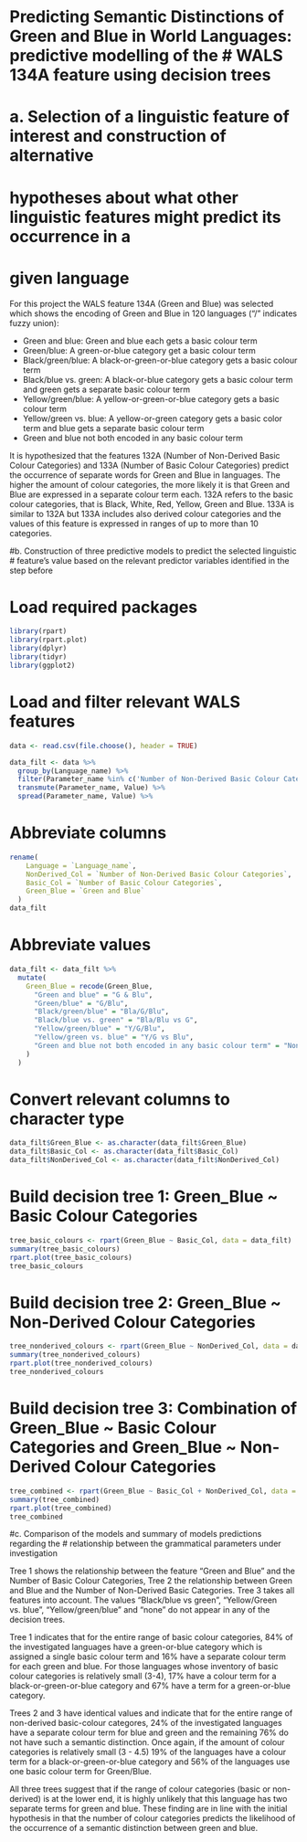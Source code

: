 # Predicting Semantic Distinctions of Green and Blue in World Languages: predictive modelling of the # WALS 134A feature using decision trees


# a. Selection of a linguistic feature of interest and construction of alternative 
# hypotheses about what other linguistic features might predict its occurrence in a 
# given language

For this project the WALS feature 134A (Green and Blue) was selected which shows the encoding of Green and Blue in 120 languages (“/” indicates fuzzy union): 

- Green and blue: Green and blue each gets a basic colour term
- Green/blue: A green-or-blue category get a basic colour term
- Black/green/blue: A black-or-green-or-blue category gets a basic colour term
- Black/blue vs. green: A black-or-blue category gets a basic colour term and green gets a separate basic colour term
- Yellow/green/blue: A yellow-or-green-or-blue category gets a basic colour term
- Yellow/green vs. blue: A yellow-or-green category gets a basic color term and blue gets a separate basic colour term
- Green and blue not both encoded in any basic colour term

It is hypothesized that the features 132A	(Number of Non-Derived Basic Colour Categories) and  133A	(Number of Basic Colour Categories) predict the occurrence of separate words for Green and Blue in languages. The higher the amount of colour categories, the more likely it is that Green and Blue are expressed in a separate colour term each. 132A refers to the basic colour categories, that is Black, White, Red, Yellow, Green and Blue. 133A is similar to 132A but 133A includes also derived colour categories and the values of this feature is expressed in ranges of up to more than 10 categories.


#b. Construction of three predictive models to predict the selected linguistic 
# feature's value based on the relevant predictor variables identified in the step before

# Load required packages
```r
library(rpart)
library(rpart.plot)
library(dplyr)
library(tidyr)
library(ggplot2)

```

# Load and filter relevant WALS features
```r
data <- read.csv(file.choose(), header = TRUE)

data_filt <- data %>%
  group_by(Language_name) %>%
  filter(Parameter_name %in% c('Number of Non-Derived Basic Colour Categories', 'Number of Basic Colour Categories', 'Green and Blue')) %>%
  transmute(Parameter_name, Value) %>%
  spread(Parameter_name, Value) %>%
```

# Abbreviate columns
```r
rename(
    Language = `Language_name`, 
    NonDerived_Col = `Number of Non-Derived Basic Colour Categories`,  
    Basic_Col = `Number of Basic Colour Categories`, 
    Green_Blue = `Green and Blue`
  )
data_filt
```


# Abbreviate values
```r
data_filt <- data_filt %>%
  mutate(
    Green_Blue = recode(Green_Blue,
      "Green and blue" = "G & Blu",
      "Green/blue" = "G/Blu",
      "Black/green/blue" = "Bla/G/Blu",
      "Black/blue vs. green" = "Bla/Blu vs G",
      "Yellow/green/blue" = "Y/G/Blu",
      "Yellow/green vs. blue" = "Y/G vs Blu",
      "Green and blue not both encoded in any basic colour term" = "None"
    ) 
  )
```
# Convert relevant columns to character type
```r
data_filt$Green_Blue <- as.character(data_filt$Green_Blue)
data_filt$Basic_Col <- as.character(data_filt$Basic_Col)
data_filt$NonDerived_Col <- as.character(data_filt$NonDerived_Col)
```

# Build decision tree 1:  Green_Blue ~ Basic Colour Categories
```r
tree_basic_colours <- rpart(Green_Blue ~ Basic_Col, data = data_filt)
summary(tree_basic_colours)
rpart.plot(tree_basic_colours)
tree_basic_colours
```

# Build decision tree 2:  Green_Blue ~ Non-Derived Colour Categories
```r
tree_nonderived_colours <- rpart(Green_Blue ~ NonDerived_Col, data = data_filt)
summary(tree_nonderived_colours)
rpart.plot(tree_nonderived_colours)
tree_nonderived_colours
```
# Build decision tree 3:  Combination of Green_Blue ~ Basic Colour Categories and Green_Blue ~ Non-Derived Colour Categories
```r
tree_combined <- rpart(Green_Blue ~ Basic_Col + NonDerived_Col, data = data_filt)
summary(tree_combined)
rpart.plot(tree_combined)
tree_combined
```


#c. Comparison of the models and summary of models predictions regarding the
# relationship between the grammatical parameters under investigation

Tree 1 shows the relationship between the feature "Green and Blue" and the Number of Basic Colour Categories, Tree 2 the relationship between Green and Blue and the Number of Non-Derived Basic Categories. Tree 3 takes all features into account. 
The values "Black/blue vs green", "Yellow/Green vs. blue", "Yellow/green/blue" and "none" do not appear in any of the decision trees. 

Tree 1 indicates that for the entire range of basic colour categories, 84% of the investigated languages have a green-or-blue category which is assigned a single basic colour term and 16% have a separate colour term for each green and blue. For those languages whose inventory of basic colour categories is relatively small (3-4), 17% have a colour term for a black-or-green-or-blue category and 67% have a term for a
green-or-blue category. 

Trees 2 and 3 have identical values and indicate that for the entire range of non-derived basic-colour categores, 24% of the investigated languages have a separate colour term for blue and green and the remaining 76% do not have such a semantic distinction. Once again, if the amount of colour categories is relatively small (3 - 4.5) 19% of the languages have a colour term for a  black-or-green-or-blue category and 56% of the languages use one basic colour term for Green/Blue. 

All three trees suggest that if the range of colour categories (basic or non-derived) is at the lower end, it is highly unlikely that this language has two separate terms for green and blue. These finding are in line with the initial hypothesis in that the number of colour categories predicts the likelihood of the occurrence of a semantic distinction between green and blue. 




